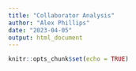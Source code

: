 ```yaml
---
title: "Collaborator Analysis"
author: "Alex Phillips"
date: "2023-04-05"
output: html_document
---
```


```r
knitr::opts_chunk$set(echo = TRUE)
```


